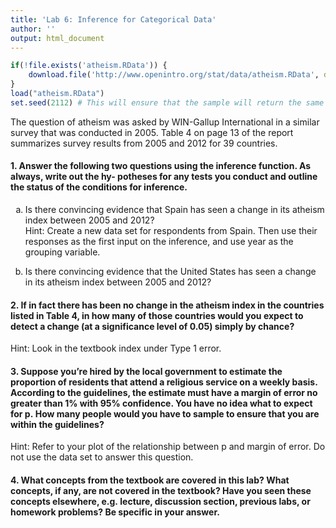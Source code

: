 ```yaml
---
title: 'Lab 6: Inference for Categorical Data'
author: ''
output: html_document
---
```

	
```r
if(!file.exists('atheism.RData')) {
	download.file('http://www.openintro.org/stat/data/atheism.RData', destfile = 'atheism.RData')
}
load("atheism.RData")
set.seed(2112) # This will ensure that the sample will return the same result each time.
```

The question of atheism was asked by WIN-Gallup International in a similar survey that was conducted in 2005. Table 4 on page 13 of the report summarizes survey results from 2005 and 2012 for 39 countries.

#### 1. Answer the following two questions using the inference function. As always, write out the hy- potheses for any tests you conduct and outline the status of the conditions for inference.

(a) Is there convincing evidence that Spain has seen a change in its atheism index between 2005 and 2012?  
Hint: Create a new data set for respondents from Spain. Then use their responses as the first input on the inference, and use year as the grouping variable.



(b) Is there convincing evidence that the United States has seen a change in its atheism index between 2005 and 2012?



#### 2. If in fact there has been no change in the atheism index in the countries listed in Table 4, in how many of those countries would you expect to detect a change (at a significance level of 0.05) simply by chance?  
Hint: Look in the textbook index under Type 1 error.



#### 3. Suppose you’re hired by the local government to estimate the proportion of residents that attend a religious service on a weekly basis. According to the guidelines, the estimate must have a margin of error no greater than 1% with 95% confidence. You have no idea what to expect for p. How many people would you have to sample to ensure that you are within the guidelines?  
Hint: Refer to your plot of the relationship between p and margin of error. Do not use the data set to answer this question.



#### 4. What concepts from the textbook are covered in this lab? What concepts, if any, are not covered in the textbook? Have you seen these concepts elsewhere, e.g. lecture, discussion section, previous labs, or homework problems? Be specific in your answer.

